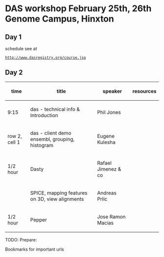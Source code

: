 =DAS workshop February 25th, 26th Genome Campus, Hinxton=

==Day 1==
schedule see at
 [http://www.dasregistry.org/course.jsp http://www.dasregistry.org/course.jsp]

==Day 2==


{| class="wikitable"
|-
! time
! title
! speaker
! resources
|-
| 9:15
| das - technical info & Introduction 
| Phil Jones 
|  
|-
| row 2, cell 1
| das - client demo ensembl, grouping, histogram
| Eugene Kulesha
|
|-
| 1/2 hour
| Dasty
| Rafael Jimenez & co
|
|-
| 
| SPICE, mapping features on 3D, view alignments
| Andreas Prlic
|
|-
| 1/2 hour
| Pepper
| Jose Ramon Macias
|
| -
| Lunch break
| 
| -
| 
| DAS - clients  
| Perl - Eugene, Java - Andreas
|
| -
| 
| DAS - set up a server
| Perl - Andy Jenkinson, Java - Andreas
|}


	
TODO: Prepare:

Bookmarks for important urls